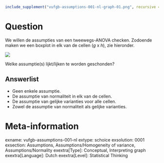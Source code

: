 ```r
include_supplement("vufgb-assumptions-001-nl-graph-01.png", recursive = TRUE)
```

Question
========

We willen de assumpties van een tweewegs-ANOVA checken. Zodoende maken we een boxplot in elk van de cellen (*g* x *h*), zie hieronder.

![](vufgb-assumptions-001-nl-graph-01.png)

Welke assumptie(s) lijkt/lijken te worden geschonden?
  
Answerlist
----------
* Geen enkele assumptie.
* De assumptie van normaliteit in elk van de cellen.
* De assumptie van gelijke varianties voor alle cellen.
* Zowel de assumptie van normaliteit als gelijke varianties.

Meta-information
================
exname: vufgb-assumptions-001-nl
extype: schoice
exsolution: 0001
exsection: Assumptions, Assumptions/Homogeneity of variance, Assumptions/Normality
exextra[Type]: Conceptual, Interpreting graph
exextra[Language]: Dutch
exextra[Level]: Statistical Thinking
